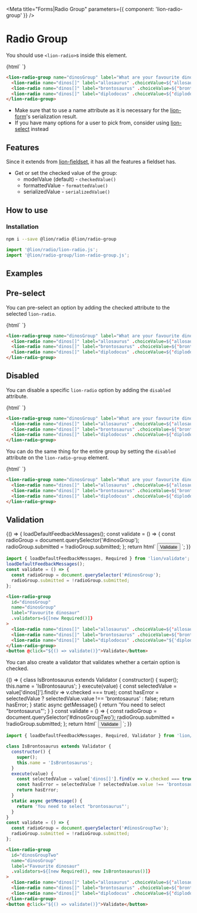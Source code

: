 
<Meta title="Forms|Radio Group" parameters={{ component: 'lion-radio-group' }} />

# Radio Group

You should use `<lion-radio>`s inside this element.

<Story name="Default">
  {html`
    <lion-radio-group name="dinosGroup" label="What are your favourite dinosaurs?">
      <lion-radio name="dinos[]" label="allosaurus" .choiceValue=${'allosaurus'}></lion-radio>
      <lion-radio name="dinos[]" label="brontosaurus" .choiceValue=${'brontosaurus'}></lion-radio>
      <lion-radio name="dinos[]" label="diplodocus" .choiceValue=${'diplodocus'}></lion-radio>
    </lion-radio-group>
  `}
</Story>

```html
<lion-radio-group name="dinosGroup" label="What are your favourite dinosaurs?">
  <lion-radio name="dinos[]" label="allosaurus" .choiceValue=${'allosaurus'}></lion-radio>
  <lion-radio name="dinos[]" label="brontosaurus" .choiceValue=${'brontosaurus'}></lion-radio>
  <lion-radio name="dinos[]" label="diplodocus" .choiceValue=${'diplodocus'}></lion-radio>
</lion-radio-group>
```

- Make sure that to use a name attribute as it is necessary for the [lion-form](?path=/docs/forms-form)'s serialization result.
- If you have many options for a user to pick from, consider using [lion-select](?path=/docs/forms-select) instead

## Features

Since it extends from [lion-fieldset](?path=/docs/forms-fieldset), it has all the features a fieldset has.

- Get or set the checked value of the group:
  - modelValue (default) - `checkedValue()`
  - formattedValue - `formattedValue()`
  - serializedValue - `serializedValue()`

## How to use

### Installation

```sh
npm i --save @lion/radio @lion/radio-group
```

```js
import '@lion/radio/lion-radio.js';
import '@lion/radio-group/lion-radio-group.js';
```

## Examples

## Pre-select

You can pre-select an option by adding the checked attribute to the selected `lion-radio`.

<Story name="Pre-select">
  {html`
    <lion-radio-group name="dinosGroup" label="What are your favourite dinosaurs?">
      <lion-radio name="dinos[]" label="allosaurus" .choiceValue=${'allosaurus'}></lion-radio>
      <lion-radio name="dinos[]" label="brontosaurus" .choiceValue=${'brontosaurus'} checked></lion-radio>
      <lion-radio name="dinos[]" label="diplodocus" .choiceValue=${'diplodocus'}></lion-radio>
    </lion-radio-group>
  `}
</Story>

```html
<lion-radio-group name="dinosGroup" label="What are your favourite dinosaurs?">
  <lion-radio name="dinos[]" label="allosaurus" .choiceValue=${'allosaurus'}></lion-radio>
  <lion-radio name="dinos[]" label="brontosaurus" .choiceValue=${'brontosaurus'} checked></lion-radio>
  <lion-radio name="dinos[]" label="diplodocus" .choiceValue=${'diplodocus'}></lion-radio>
</lion-radio-group>
```

## Disabled

You can disable a specific `lion-radio` option by adding the `disabled` attribute.

<Story name="Disabled radio">
  {html`
    <lion-radio-group name="dinosGroup" label="What are your favourite dinosaurs?">
      <lion-radio name="dinos[]" label="allosaurus" .choiceValue=${'allosaurus'}></lion-radio>
      <lion-radio name="dinos[]" label="brontosaurus" .choiceValue=${'brontosaurus'} disabled></lion-radio>
      <lion-radio name="dinos[]" label="diplodocus" .choiceValue=${'diplodocus'}></lion-radio>
    </lion-radio-group>
  `}
</Story>

```html
<lion-radio-group name="dinosGroup" label="What are your favourite dinosaurs?">
  <lion-radio name="dinos[]" label="allosaurus" .choiceValue=${'allosaurus'}></lion-radio>
  <lion-radio name="dinos[]" label="brontosaurus" .choiceValue=${'brontosaurus'} disabled></lion-radio>
  <lion-radio name="dinos[]" label="diplodocus" .choiceValue=${'diplodocus'}></lion-radio>
</lion-radio-group>
```

You can do the same thing for the entire group by setting the `disabled` attribute on the `lion-radio-group` element.

<Story name="Disabled group">
  {html`
    <lion-radio-group name="dinosGroup" label="What are your favourite dinosaurs?" disabled>
      <lion-radio name="dinos[]" label="allosaurus" .choiceValue=${'allosaurus'}></lion-radio>
      <lion-radio name="dinos[]" label="brontosaurus" .choiceValue=${'brontosaurus'}></lion-radio>
      <lion-radio name="dinos[]" label="diplodocus" .choiceValue=${'diplodocus'}></lion-radio>
    </lion-radio-group>
  `}
</Story>

```html
<lion-radio-group name="dinosGroup" label="What are your favourite dinosaurs?">
  <lion-radio name="dinos[]" label="allosaurus" .choiceValue=${'allosaurus'}></lion-radio>
  <lion-radio name="dinos[]" label="brontosaurus" .choiceValue=${'brontosaurus'} disabled></lion-radio>
  <lion-radio name="dinos[]" label="diplodocus" .choiceValue=${'diplodocus'}></lion-radio>
</lion-radio-group>
```

## Validation

<Story name="Validation">
  {() => {
    loadDefaultFeedbackMessages();
    const validate = () => {
      const radioGroup = document.querySelector('#dinosGroup');
      radioGroup.submitted = !radioGroup.submitted;
    };
    return html`
      <lion-radio-group
        id="dinosGroup"
        name="dinosGroup"
        label="Favourite dinosaur"
        .validators=${[new Required()]}
      >
        <lion-radio name="dinos[]" label="allosaurus" .choiceValue=${'allosaurus'}></lion-radio>
        <lion-radio name="dinos[]" label="brontosaurus" .choiceValue=${'brontosaurus'}></lion-radio>
        <lion-radio name="dinos[]" label="diplodocus" .choiceValue="${'diplodocus'}"></lion-radio>
      </lion-radio-group>
      <button @click="${() => validate()}">Validate</button>
    `;
  }}
</Story>

```js
import { loadDefaultFeedbackMessages, Required } from 'lion/validate';
loadDefaultFeedbackMessages();
const validate = () => {
  const radioGroup = document.querySelector('#dinosGroup');
  radioGroup.submitted = !radioGroup.submitted;
};
```

```html
<lion-radio-group
  id="dinosGroup"
  name="dinosGroup"
  label="Favourite dinosaur"
  .validators=${[new Required()]}
>
  <lion-radio name="dinos[]" label="allosaurus" .choiceValue=${'allosaurus'}></lion-radio>
  <lion-radio name="dinos[]" label="brontosaurus" .choiceValue=${'brontosaurus'}></lion-radio>
  <lion-radio name="dinos[]" label="diplodocus" .choiceValue="${'diplodocus'}"></lion-radio>
</lion-radio-group>
<button @click="${() => validate()}">Validate</button>
```

You can also create a validator that validates whether a certain option is checked.

<Story name="Validate item">
  {() => {
    class IsBrontosaurus extends Validator {
      constructor() {
        super();
        this.name = 'IsBrontosaurus';
      }
      execute(value) {
        const selectedValue = value['dinos[]'].find(v => v.checked === true);
        const hasError = selectedValue ? selectedValue.value !== 'brontosaurus' : false;
        return hasError;
      }
      static async getMessage() {
        return 'You need to select "brontosaurus"';
      }
    }
    const validate = () => {
      const radioGroup = document.querySelector('#dinosGroupTwo');
      radioGroup.submitted = !radioGroup.submitted;
    };
    return html`
      <lion-radio-group
        id="dinosGroupTwo"
        name="dinosGroup"
        label="Favourite dinosaur"
        .validators=${[new Required(), new IsBrontosaurus()]}
      >
        <lion-radio name="dinos[]" label="allosaurus" .choiceValue=${'allosaurus'}></lion-radio>
        <lion-radio name="dinos[]" label="brontosaurus" .choiceValue=${'brontosaurus'}></lion-radio>
        <lion-radio name="dinos[]" label="diplodocus" .choiceValue=${'diplodocus'}></lion-radio>
      </lion-radio-group>
      <button @click="${() => validate()}">Validate</button>
    `;
  }}
</Story>

```js
import { loadDefaultFeedbackMessages, Required, Validator } from 'lion/validate';

class IsBrontosaurus extends Validator {
  constructor() {
    super();
    this.name = 'IsBrontosaurus';
  }
  execute(value) {
    const selectedValue = value['dinos[]'].find(v => v.checked === true);
    const hasError = selectedValue ? selectedValue.value !== 'brontosaurus' : false;
    return hasError;
  }
  static async getMessage() {
    return 'You need to select "brontosaurus"';
  }
}
const validate = () => {
  const radioGroup = document.querySelector('#dinosGroupTwo');
  radioGroup.submitted = !radioGroup.submitted;
};
```

```html
<lion-radio-group
  id="dinosGroupTwo"
  name="dinosGroup"
  label="Favourite dinosaur"
  .validators=${[new Required(), new IsBrontosaurus()]}
>
  <lion-radio name="dinos[]" label="allosaurus" .choiceValue=${'allosaurus'}></lion-radio>
  <lion-radio name="dinos[]" label="brontosaurus" .choiceValue=${'brontosaurus'}></lion-radio>
  <lion-radio name="dinos[]" label="diplodocus" .choiceValue=${'diplodocus'}></lion-radio>
</lion-radio-group>
<button @click="${() => validate()}">Validate</button>
```
